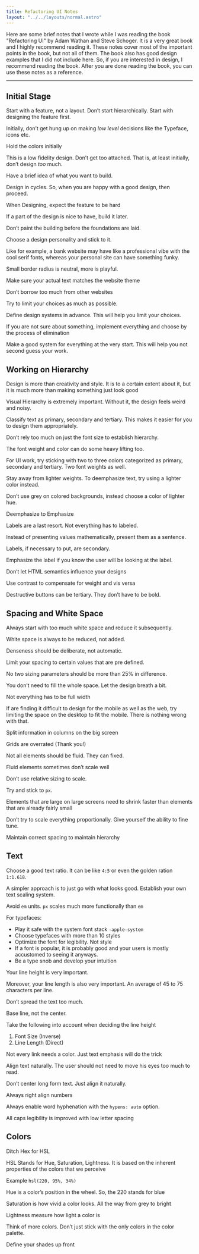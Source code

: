 ```yaml
---
title: Refactoring UI Notes
layout: "../../layouts/normal.astro"
---
```


Here are some brief notes that I wrote while I was reading the book
"Refactoring UI" by Adam Wathan and Steve Schoger.
It is a very great book and I highly recommend reading it. These notes
cover most of the important points in the book, but not all of them.
The book also has good design examples that I did not include here.
So, if you are interested in design, I recommend reading the book.
After you are done reading the book, you can use these notes as a
reference.

---

## Initial Stage

Start with a feature, not a layout. Don’t start hierarchically. Start with designing the feature first.

Initially, don’t get hung up on making *low level* decisions like the Typeface, icons etc.

Hold the colors initially

This is a low fidelity design. Don’t get too attached. That is, at least initially, don’t design *too* much.

Have a brief idea of what you want to build.

Design in cycles. So, when you are happy with a good design, then proceed.

When Designing, expect the feature to be hard

If a part of the design is nice to have, build it later.

Don’t paint the building before the foundations are laid.

Choose a design personality and stick to it.

Like for example, a bank website may have like a professional vibe with the cool serif fonts, whereas your personal site can have something funky.

Small border radius is neutral, more is playful.

Make sure your actual text matches the website theme

Don’t borrow too much from other websites

Try to limit your choices as much as possible.

Define design systems in advance. This will help you limit your choices.

If you are not sure about something, implement everything and choose by the process of elimination

Make a good system for everything at the very start. This will help you not second guess your work.

## Working on Hierarchy

Design is more than creativity and style. It is to a certain extent about it, but it is much more than making something just look good

Visual Hierarchy is extremely important. Without it, the design feels weird and noisy.

Classify text as primary, secondary and tertiary. This makes it easier for you to design them appropriately.  

Don’t rely too much on just the font size to establish hierarchy.

The font weight and color can do some heavy lifting too.

For UI work, try sticking with two to three colors categorized as primary, secondary and tertiary. Two font weights as well.

Stay away from lighter weights. To deemphasize text, try using a lighter color instead.

Don’t use grey on colored backgrounds, instead choose a color of lighter hue.

Deemphasize to Emphasize

Labels are a last resort. Not everything has to labeled.

Instead of presenting values mathematically, present them as a sentence.

Labels, if necessary to put, are secondary.

Emphasize the label if you know the user will be looking at the label.

Don’t let HTML semantics influence your designs

Use contrast to compensate for weight and vis versa

Destructive buttons can be tertiary. They don’t have to be bold.

## Spacing and White Space

Always start with too much white space and reduce it subsequently.

White space is always to be reduced, not added.

Denseness should be deliberate, not automatic.

Limit your spacing to certain values that are pre defined. 

No two sizing parameters should be more than 25% in difference.

You don’t need to fill the whole space. Let the design breath a bit.

Not everything has to be full width

If are finding it difficult to design for the mobile as well as the web, try limiting the space on the desktop to fit the mobile. There is nothing wrong with that.

Split information in columns on the big screen

Grids are overrated (Thank you!)

Not all elements should be fluid. They can fixed. 

Fluid elements sometimes don’t scale well

Don’t use relative sizing to scale.

Try and stick to `px`.

Elements that are large on large screens need to shrink faster than elements that are already fairly small

Don’t try to scale everything proportionally. Give yourself the ability to fine tune.

Maintain correct spacing to maintain hierarchy

## Text

Choose a good text ratio. It can be like `4:5` or even the golden ration `1:1.618`.

A simpler approach is to just go with what looks good. Establish your own text scaling system.

Avoid `em` units. `px` scales much more functionally than `em`

For typefaces:

- Play it safe with the system font stack `-apple-system`
- Choose typefaces with more than 10 styles
- Optimize the font for legibility. Not style
- If a font is popular, it is probably good and your users is mostly accustomed to seeing it anyways.
- Be a type snob and develop your intuition

Your line height is very important.

Moreover, your line length is also very important. An average of 45 to 75 characters per line.

Don’t spread the text too much. 

Base line, not the center.

Take the following into account when deciding the line height

1. Font Size (Inverse)
2. Line Length (Direct)

Not every link needs a color. Just text emphasis will do the trick

Align text naturally. The user should not need to move his eyes too much to read.

Don’t center long form text. Just align it naturally.

Always right align numbers

Always enable word hyphenation with the `hypens: auto` option.

All caps legibility is improved with low letter spacing

## Colors

Ditch Hex for HSL

HSL Stands for Hue, Saturation, Lightness. It is based on the inherent properties of the colors that we perceive

Example `hsl(220, 95%, 34%)`

Hue is a color’s position in the wheel. So, the 220 stands for blue

Saturation is how vivid a color looks. All the way from grey to bright

Lightness measure how light a color is

Think of more colors. Don’t just stick with the only colors in the color palette.

Define your shades up front